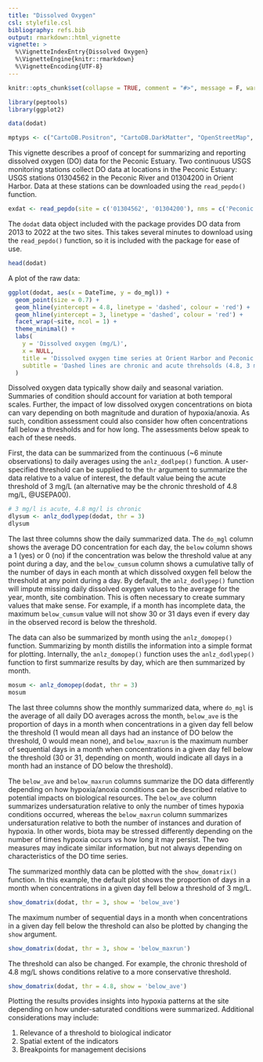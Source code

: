 ```yaml
---
title: "Dissolved Oxygen"
csl: stylefile.csl
bibliography: refs.bib
output: rmarkdown::html_vignette
vignette: >
  %\VignetteIndexEntry{Dissolved Oxygen}
  %\VignetteEngine{knitr::rmarkdown}
  %\VignetteEncoding{UTF-8}
---
```


```r
knitr::opts_chunk$set(collapse = TRUE, comment = "#>", message = F, warning = F, fig.align = 'center')

library(peptools)
library(ggplot2)

data(dodat)

mptyps <- c("CartoDB.Positron", "CartoDB.DarkMatter", "OpenStreetMap", "Esri.WorldImagery", "OpenTopoMap")
```

This vignette describes a proof of concept for summarizing and reporting dissolved oxygen (DO) data for the Peconic Estuary.  Two continuous USGS monitoring stations collect DO data at locations in the Peconic Estuary: USGS stations 01304562 in the Peconic River and 01304200 in Orient Harbor.  Data at these stations can be downloaded using the `read_pepdo()` function.  

```r
exdat <- read_pepdo(site = c('01304562', '01304200'), nms = c('Peconic R.', 'Orient Harbor'), startDate = '2020-06-01', endDate = '2020-06-30')
```

The `dodat` data object included with the package provides DO data from 2013 to 2022 at the two sites.  This takes several minutes to download using the `read_pepdo()` function, so it is included with the package for ease of use.

```r
head(dodat)
```

A plot of the raw data: 

```r
ggplot(dodat, aes(x = DateTime, y = do_mgl)) + 
  geom_point(size = 0.7) + 
  geom_hline(yintercept = 4.8, linetype = 'dashed', colour = 'red') + 
  geom_hline(yintercept = 3, linetype = 'dashed', colour = 'red') +
  facet_wrap(~site, ncol = 1) +
  theme_minimal() + 
  labs(
    y = 'Dissolved oxygen (mg/L)', 
    x = NULL, 
    title = 'Dissolved oxygen time series at Orient Harbor and Peconic River', 
    subtitle = 'Dashed lines are chronic and acute threhsolds (4.8, 3 mg/L)'
  )
```

Dissolved oxygen data typically show daily and seasonal variation.  Summaries of condition should account for variation at both temporal scales. Further, the impact of low dissolved oxygen concentrations on biota can vary depending on both magnitude and duration of hypoxia/anoxia.  As such, condition assessment could also consider how often concentrations fall below a thresholds and for how long. The assessments below speak to each of these needs. 

First, the data can be summarized from the continuous (~6 minute observations) to daily averages using the `anlz_dodlpep()` function.  A user-specified threshold can be supplied to the `thr` argument to summarize the data relative to a value of interest, the default value being the acute threshold of 3 mg/L (an alternative may be the chronic threshold of 4.8 mg/L, @USEPA00).

```r
# 3 mg/l is acute, 4.8 mg/l is chronic
dlysum <- anlz_dodlypep(dodat, thr = 3)
dlysum
```

The last three columns show the daily summarized data.  The `do_mgl` column shows the average DO concentration for each day, the `below` column shows a 1 (yes) or 0 (no) if the concentration was below the threshold value at any point during a day, and the `below_cumsum` column shows a cumulative tally of the number of days in each month at which dissolved oxygen fell below the threshold at any point during a day.  By default, the `anlz_dodlypep()` function will impute missing daily dissolved oxygen values to the average for the year, month, site combination.  This is often necessary to create summary values that make sense. For example, if a month has incomplete data, the maximum `below_cumsum` value will not show 30 or 31 days even if every day in the observed record is below the threshold. 

The data can also be summarized by month using the `anlz_domopep()` function.  Summarizing by month distills the information into a simple format for plotting.  Internally, the `anlz_domopep()` function uses the `anlz_dodlypep()` function to first summarize results by day, which are then summarized by month.

```r
mosum <- anlz_domopep(dodat, thr = 3)
mosum
```

The last three columns show the monthly summarized data, where `do_mgl` is the average of all daily DO averages across the month, `below_ave` is the proportion of days in a month when concentrations in a given day fell below the threshold (1 would mean all days had an instance of DO below the threshold, 0 would mean none), and `below_maxrun` is the maximum number of sequential days in a month when concentrations in a given day fell below the threshold (30 or 31, depending on month, would indicate all days in a month had an instance of DO below the threshold). 

The `below_ave` and `below_maxrun` columns summarize the DO data differently depending on how hypoxia/anoxia conditions can be described relative to potential impacts on biological resources. The `below_ave` column summarizes undersaturation relative to only the number of times hypoxia conditions occurred, whereas the `below_maxrun` column summarizes undersaturation relative to both the number of instances and duration of hypoxia.  In other words, biota may be stressed differently depending on the number of times hypoxia occurs vs how long it may persist. The two measures may indicate similar information, but not always depending on characteristics of the DO time series.    

The summarized monthly data can be plotted with the `show_domatrix()` function. In this example, the default plot shows the proportion of days in a month when concentrations in a given day fell below a threshold of 3 mg/L. 

```r
show_domatrix(dodat, thr = 3, show = 'below_ave')
```

The maximum number of sequential days in a month when concentrations in a given day fell below the threshold can also be plotted by changing the `show` argument. 

```r
show_domatrix(dodat, thr = 3, show = 'below_maxrun')
```

The threshold can also be changed.  For example, the chronic threshold of 4.8 mg/L shows conditions relative to a more conservative threshold. 

```r
show_domatrix(dodat, thr = 4.8, show = 'below_ave')
```

Plotting the results provides insights into hypoxia patterns at the site depending on how under-saturated conditions were summarized.  Additional considerations may include:

1) Relevance of a threshold to biological indicator 
1) Spatial extent of the indicators
1) Breakpoints for management decisions

